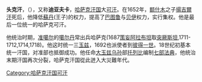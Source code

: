 {{unreferenced|time=2010-02-10T08:33:58+00:00}}
'''头克汗'''，（{{bd|?||1718年}}），又称'''迪亚夫卡'''，[[哈萨克汗国|哈萨克汗国]]大[[可汗|可汗]]。在1652年，[[额什木|额什木]]之子[[揚吉爾汗|揚吉爾汗]]死后，他降低[[苏丹_(称谓)|蘇丹]](王子)的权力，提高了[[巴图鲁|巴图鲁]]与[[贝伊|贝伊]]权力，实行集权。他是最后一位统一的哈萨克可汗。

他统治时期，[[准噶尔汗国|准噶尔]]的[[噶尔丹|噶尔丹]]常出兵哈萨克(1687[[策妄阿拉布坦|策妄阿拉布坦]]取[[突厥斯坦|突厥斯坦]],1711-1712,1714,1718)。他这时统一三[[玉兹|玉兹]]，1692也派使者到[[彼得一世|彼得一世]]。18世纪初基本统一汗国，对准部也抵御成功。他任命[[大玉兹|大玉兹]][[乌孙|乌孙]]部[[托列比|托列比]]编制[[七部法典|七部法典]]，他统治末期汗国再次分裂，哈萨克汗国從此迸入大災難年代。

[[Category:哈萨克汗国可汗|Category:哈萨克汗国可汗]]
